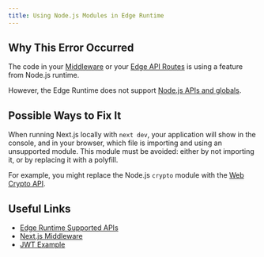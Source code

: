 ```yaml
---
title: Using Node.js Modules in Edge Runtime
---
```


## Why This Error Occurred

The code in your [Middleware](/docs/pages/api-reference/file-conventions/middleware) or your [Edge API Routes](/docs/pages/building-your-application/routing/api-routes) is using a feature from Node.js runtime.

However, the Edge Runtime does not support [Node.js APIs and globals](/docs/pages/api-reference/edge#unsupported-apis).

## Possible Ways to Fix It

When running Next.js locally with `next dev`, your application will show in the console, and in your browser, which file is importing and using an unsupported module. This module must be avoided: either by not importing it, or by replacing it with a polyfill.

For example, you might replace the Node.js `crypto` module with the [Web Crypto API](https://developer.mozilla.org/docs/Web/API/Web_Crypto_API).

## Useful Links

- [Edge Runtime Supported APIs](/docs/pages/api-reference/edge)
- [Next.js Middleware](/docs/pages/api-reference/file-conventions/middleware)
- [JWT Example](https://vercel.com/templates/next.js/jwt-authentication)

